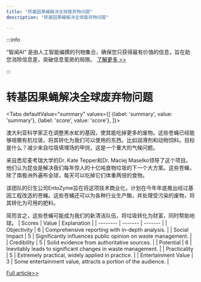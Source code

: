 ```yaml
---
title: "转基因果蝇解决全球废弃物问题"
description: "转基因果蝇解决全球废弃物问题"

---
```



:::info

“智闻AI“ 是由人工智能编撰的刊物集合，确保您只获得最有价值的信息，旨在助您消除信息差，突破信息茧房的局限。  [了解更多 >>](/)

:::

# 转基因果蝇解决全球废弃物问题


<Tabs
	defaultValue="summary"
	values={[
	{label: 'summary', value: 'summary'},
	{label: 'score', value: 'score'},
]}>
<TabItem value="summary">


澳大利亚科学家正在调整黑水虻的基因，使其能吃掉更多的废物。这些苍蝇已经能够咀嚼有机垃圾，将其转化为我们可以使用的东西，比如润滑剂和动物饲料。目标是什么？减少来自垃圾填埋场的甲烷，这是一个重大的气候问题。

来自悉尼麦考瑞大学的Dr. Kate Tepper和Dr. Maciej Maselko领导了这个项目。他们认为昆虫是解决我们每年惊人的十亿吨食物垃圾的下一个大方案。这些苍蝇，除了南极洲外遍布全球，每天可以吃掉它们体重两倍的食物。

该团队的衍生公司EntoZyme旨在将这项技术商业化，计划在今年年底推出经过基因工程改造的苍蝇。这些苍蝇还可以为各种行业生产酶，并处理受污染的废物，将其转化为可用的肥料。

简而言之，这些苍蝇可能成为我们的新清洁队伍，将垃圾转化为财富，同时帮助地球。
</TabItem>
<TabItem value="score">
	| Scores     | Value   | Explanation |
	| -------- | ------- | ------- |
	| Objectivity  | 6    | Comprehensive reporting with in-depth analysis.    |
	| Social Impact | 5     | Significantly influences public opinion on waste management.    |
	| Credibility    | 5    | Solid evidence from authoritative sources.    |
	| Potential    | 6    | Inevitably leads to significant changes in waste management.    |
	| Practicality    | 5    | Extremely practical, widely applied in practice.    |
	| Entertainment Value    | 3    | Some entertainment value, attracts a portion of the audience.    |
</TabItem>
</Tabs>

[Full article>>](https://science.slashdot.org/story/24/07/25/0016257/australian-scientists-genetically-engineer-common-fly-species-to-eat-more-of-humanitys-waste?utm_source=rss1.0mainlinkanon&utm_medium=feed)
